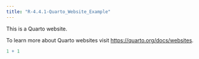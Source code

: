 ```yaml
---
title: "R-4.4.1-Quarto_Website_Example"
---
```


This is a Quarto website.

To learn more about Quarto websites visit <https://quarto.org/docs/websites>.

```r
1 + 1
```
